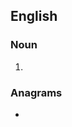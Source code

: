 {{also|law court}}
==English==

===Noun===
{{en-noun}}

# {{alternative form of|en|law court}}

===Anagrams===
* {{anagrams|en|a=aclortuw|outcrawl}}